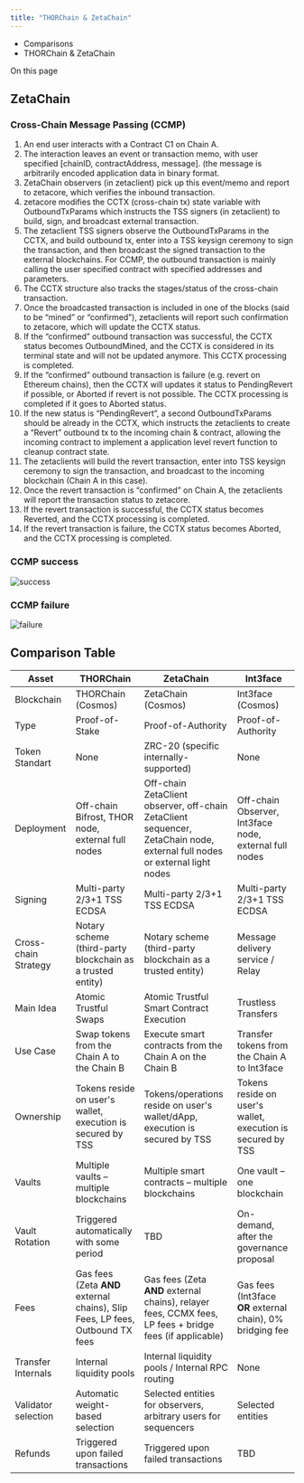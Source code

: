 ```yaml
---
title: "THORChain & ZetaChain"
---
```


* Comparisons
* THORChain & ZetaChain

On this page

## ZetaChain[​](#zetachain "Direct link to ZetaChain")

### Cross-Chain Message Passing (CCMP)[​](#cross-chain-message-passing-ccmp "Direct link to Cross-Chain Message Passing (CCMP)")

1. An end user interacts with a Contract C1 on Chain A.
2. The interaction leaves an event or transaction memo, with user specified \[chainID, contractAddress, message]. (the message is arbitrarily encoded application data in binary format.
3. ZetaChain observers (in zetaclient) pick up this event/memo and report to zetacore, which verifies the inbound transaction.
4. zetacore modifies the CCTX (cross-chain tx) state variable with OutboundTxParams which instructs the TSS signers (in zetaclient) to build, sign, and broadcast external transaction.
5. The zetaclient TSS signers observe the OutboundTxParams in the CCTX, and build outbound tx, enter into a TSS keysign ceremony to sign the transaction, and then broadcast the signed transaction to the external blockchains. For CCMP, the outbound transaction is mainly calling the user specified contract with specified addresses and parameters.
6. The CCTX structure also tracks the stages/status of the cross-chain transaction.
7. Once the broadcasted transaction is included in one of the blocks (said to be “mined” or “confirmed”), zetaclients will report such confirmation to zetacore, which will update the CCTX status.
8. If the “confirmed” outbound transaction was successful, the CCTX status becomes OutboundMined, and the CCTX is considered in its terminal state and will not be updated anymore. This CCTX processing is completed.
9. If the “confirmed” outbound transaction is failure (e.g. revert on Ethereum chains), then the CCTX will updates it status to PendingRevert if possible, or Aborted if revert is not possible. The CCTX processing is completed if it goes to Aborted status.
10. If the new status is “PendingRevert”, a second OutboundTxParams should be already in the CCTX, which instructs the zetaclients to create a “Revert” outbound tx to the incoming chain & contract, allowing the incoming contract to implement a application level revert function to cleanup contract state.
11. The zetaclients will build the revert transaction, enter into TSS keysign ceremony to sign the transaction, and broadcast to the incoming blockchain (Chain A in this case).
12. Once the revert transaction is “confirmed” on Chain A, the zetaclients will report the transaction status to zetacore.
13. If the revert transaction is successful, the CCTX status becomes Reverted, and the CCTX processing is completed.
14. If the revert transaction is failure, the CCTX status becomes Aborted, and the CCTX processing is completed.

### CCMP success[​](#ccmp-success "Direct link to CCMP success")

![success](./docs/assets/images/zetachain_success-Successful_Contract_Call-af7e4d75d6c0e4787a0ca044f6fc3416.png)

### CCMP failure[​](#ccmp-failure "Direct link to CCMP failure")

![failure](./docs/assets/images/zetachain_failure-Failed_Contract_Call-2d90cffce50b549a01d1a16598c0470d.png)

## Comparison Table[​](#comparison-table "Direct link to Comparison Table")

| Asset                | THORChain                                                                     | ZetaChain                                                                                                                  | Int3face                                                    |
| -------------------- | ----------------------------------------------------------------------------- | -------------------------------------------------------------------------------------------------------------------------- | ----------------------------------------------------------- |
| Blockchain           | THORChain (Cosmos)                                                            | ZetaChain (Cosmos)                                                                                                         | Int3face (Cosmos)                                           |
| Type                 | Proof-of-Stake                                                                | Proof-of-Authority                                                                                                         | Proof-of-Authority                                          |
| Token Standart       | None                                                                          | ZRC-20 (specific internally-supported)                                                                                     | None                                                        |
| Deployment           | Off-chain Bifrost, THOR node, external full nodes                             | Off-chain ZetaClient observer, off-chain ZetaClient sequencer, ZetaChain node, external full nodes or external light nodes | Off-chain Observer, Int3face node, external full nodes      |
| Signing              | Multi-party 2/3+1 TSS ECDSA                                                   | Multi-party 2/3+1 TSS ECDSA                                                                                                | Multi-party 2/3+1 TSS ECDSA                                 |
| Cross-chain Strategy | Notary scheme (third-party blockchain as a trusted entity)                    | Notary scheme (third-party blockchain as a trusted entity)                                                                 | Message delivery service / Relay                            |
| Main Idea            | Atomic Trustful Swaps                                                         | Atomic Trustful Smart Contract Execution                                                                                   | Trustless Transfers                                         |
| Use Case             | Swap tokens from the Chain A to the Chain B                                   | Execute smart contracts from the Chain A on the Chain B                                                                    | Transfer tokens from the Chain A to Int3face                |
| Ownership            | Tokens reside on user's wallet, execution is secured by TSS                   | Tokens/operations reside on user's wallet/dApp, execution is secured by TSS                                                | Tokens reside on user's wallet, execution is secured by TSS |
| Vaults               | Multiple vaults – multiple blockchains                                        | Multiple smart contracts – multiple blockchains                                                                            | One vault – one blockchain                                  |
| Vault Rotation       | Triggered automatically with some period                                      | TBD                                                                                                                        | On-demand, after the governance proposal                    |
| Fees                 | Gas fees (Zeta **AND** external chains), Slip Fees, LP fees, Outbound TX fees | Gas fees (Zeta **AND** external chains), relayer fees, CCMX fees, LP fees + bridge fees (if applicable)                    | Gas fees (Int3face **OR** external chain), 0% bridging fee  |
| Transfer Internals   | Internal liquidity pools                                                      | Internal liquidity pools / Internal RPC routing                                                                            | None                                                        |
| Validator selection  | Automatic weight-based selection                                              | Selected entities for observers, arbitrary users for sequencers                                                            | Selected entities                                           |
| Refunds              | Triggered upon failed transactions                                            | Triggered upon failed transactions                                                                                         | TBD                                                         |
